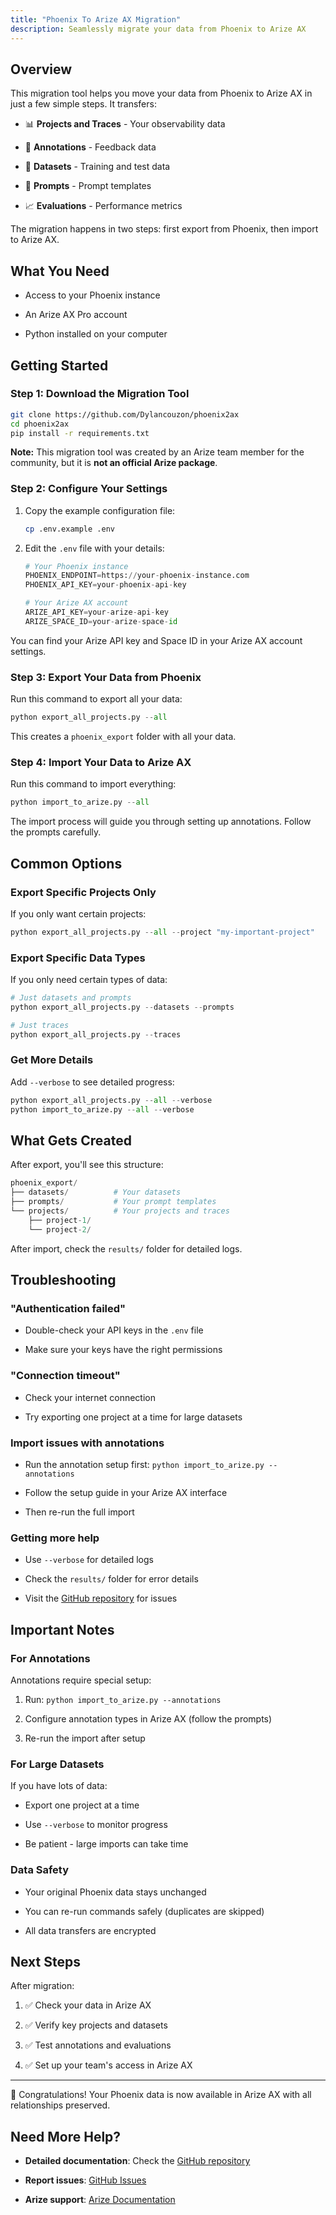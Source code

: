 ```yaml
---
title: "Phoenix To Arize AX Migration"
description: Seamlessly migrate your data from Phoenix to Arize AX
---
```


## Overview

This migration tool helps you move your data from Phoenix to Arize AX in just a few simple steps. It transfers:

* 📊 **Projects and Traces** - Your observability data

* 📝 **Annotations** - Feedback data

* 🎯 **Datasets** - Training and test data

* 🤖 **Prompts** - Prompt templates

* 📈 **Evaluations** - Performance metrics

<Info>
The migration happens in two steps: first export from Phoenix, then import to Arize AX.

</Info>

## What You Need

* Access to your Phoenix instance

* An Arize AX Pro account

* Python installed on your computer

## Getting Started

### Step 1: Download the Migration Tool

```bash
git clone https://github.com/Dylancouzon/phoenix2ax
cd phoenix2ax
pip install -r requirements.txt
```

**Note:** This migration tool was created by an Arize team member for the community, but it is **not an official Arize package**.

### Step 2: Configure Your Settings

1. Copy the example configuration file:

   ```bash
   cp .env.example .env
   ```

2. Edit the `.env` file with your details:

   ```python
   # Your Phoenix instance
   PHOENIX_ENDPOINT=https://your-phoenix-instance.com
   PHOENIX_API_KEY=your-phoenix-api-key

   # Your Arize AX account  
   ARIZE_API_KEY=your-arize-api-key
   ARIZE_SPACE_ID=your-arize-space-id
   ```

<Info>
You can find your Arize API key and Space ID in your Arize AX account settings.

</Info>

### Step 3: Export Your Data from Phoenix

Run this command to export all your data:

```python
python export_all_projects.py --all
```

This creates a `phoenix_export` folder with all your data.

### Step 4: Import Your Data to Arize AX

Run this command to import everything:

```python
python import_to_arize.py --all
```

<Warning>
The import process will guide you through setting up annotations. Follow the prompts carefully.

</Warning>

## Common Options

### Export Specific Projects Only

If you only want certain projects:

```python
python export_all_projects.py --all --project "my-important-project"
```

### Export Specific Data Types

If you only need certain types of data:

```python
# Just datasets and prompts
python export_all_projects.py --datasets --prompts

# Just traces
python export_all_projects.py --traces
```

### Get More Details

Add `--verbose` to see detailed progress:

```python
python export_all_projects.py --all --verbose
python import_to_arize.py --all --verbose
```

## What Gets Created

After export, you'll see this structure:

```python
phoenix_export/
├── datasets/          # Your datasets
├── prompts/           # Your prompt templates  
└── projects/          # Your projects and traces
    ├── project-1/
    └── project-2/
```

After import, check the `results/` folder for detailed logs.

## Troubleshooting

### "Authentication failed"

* Double-check your API keys in the `.env` file

* Make sure your keys have the right permissions

### "Connection timeout"

* Check your internet connection

* Try exporting one project at a time for large datasets

### Import issues with annotations

* Run the annotation setup first: `python import_to_arize.py --annotations`

* Follow the setup guide in your Arize AX interface

* Then re-run the full import

### Getting more help

* Use `--verbose` for detailed logs

* Check the `results/` folder for error details

* Visit the [GitHub repository](https://github.com/Dylancouzon/phoenix2ax) for issues

## Important Notes

### For Annotations

Annotations require special setup:

1. Run: `python import_to_arize.py --annotations`

2. Configure annotation types in Arize AX (follow the prompts)

3. Re-run the import after setup

### For Large Datasets

If you have lots of data:

* Export one project at a time

* Use `--verbose` to monitor progress

* Be patient - large imports can take time

### Data Safety

* Your original Phoenix data stays unchanged

* You can re-run commands safely (duplicates are skipped)

* All data transfers are encrypted

## Next Steps

After migration:

1. ✅ Check your data in Arize AX

2. ✅ Verify key projects and datasets

3. ✅ Test annotations and evaluations

4. ✅ Set up your team's access in Arize AX

***

<Check>
🎉 Congratulations! Your Phoenix data is now available in Arize AX with all relationships preserved.

</Check>

## Need More Help?

* **Detailed documentation**: Check the [GitHub repository](https://github.com/Dylancouzon/phoenix2ax)

* **Report issues**: [GitHub Issues](https://github.com/Dylancouzon/phoenix2ax/issues)

* **Arize support**: [Arize Documentation](https://docs.arize.com)


